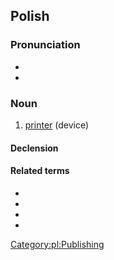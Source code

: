 {{also|drukarką}}
==Polish==

===Pronunciation===
* {{audio|Pl-drukarka.ogg|audio|lang=pl}}
* {{pl-IPA}}

===Noun===
{{pl-noun|f}}

# [[printer]] (device)

====Declension====
{{pl-decl-noun-f}}

====Related terms====
* {{l|pl|drukarnia}}
* {{l|pl|drukarz}}
* {{l|pl|drukować}}
* {{l|pl|drukowany}}

[[Category:pl:Publishing]]
